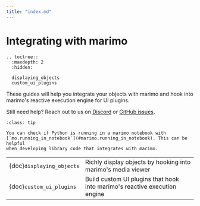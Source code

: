```yaml
---
title: "index.md"
---
```


# Integrating with marimo

```{eval-rst}
.. toctree::
  :maxdepth: 2
  :hidden:

  displaying_objects
  custom_ui_plugins
```

These guides will help you integrate your objects with marimo and hook
into marimo's reactive execution engine for UI plugins.

Still need help? Reach out to us on [Discord](https://discord.gg/JE7nhX6mD8) or
[GitHub issues](https://github.com/marimo-team/marimo/issues).

```{admonition} Checking if running in a marimo notebook
:class: tip

You can check if Python is running in a marimo notebook with
[`mo.running_in_notebook`](#marimo.running_in_notebook). This can be helpful
when developing library code that integrates with marimo.
```

|                           |                                                                           |
| :------------------------ | :------------------------------------------------------------------------ |
| {doc}`displaying_objects` | Richly display objects by hooking into marimo's media viewer              |
| {doc}`custom_ui_plugins`  | Build custom UI plugins that hook into marimo's reactive execution engine |

